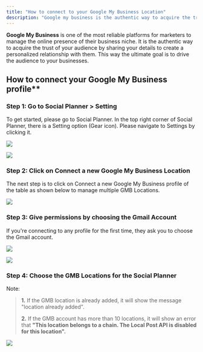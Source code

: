 ```yaml
---
title: "How to connect to your Google My Business Location"
description: "Google my business is the authentic way to acquire the trust of your audience by sharing your details to create a personalized relationship with them."
---
```



**Google My Business** is one of the most reliable platforms for marketers to manage the online presence of their business niche. It is the authentic way to acquire the trust of your audience by sharing your details to create a personalized relationship with them. This way the ultimate goal is to drive the audience to your businesses.

## How to connect your Google My Business profile**

### Step 1:  Go to Social Planner > Setting

To get started, please go to Social Planner. In the top right corner of Social Planner, there is a Setting option (Gear icon). Please navigate to Settings by clicking it.    

![](https://s3.amazonaws.com/cdn.freshdesk.com/data/helpdesk/attachments/production/48197291291/original/xhuXBJ3UE0t2j_q3BJ6gQTsbRDkMHUGRjw.png?1646388469)
  
![](https://s3.amazonaws.com/cdn.freshdesk.com/data/helpdesk/attachments/production/48194295817/original/R_AEutuiLSoGHG4RoyS1ehL4-pOlJrJWPA.png?1645732208)


### Step 2: Click on Connect a new Google My Business Location

The next step is to click on Connect a new Google My Business profile of the table as shown below to manage multiple GMB Locations.  

![](https://s3.amazonaws.com/cdn.freshdesk.com/data/helpdesk/attachments/production/48197293257/original/pANpAyjwEDEXYOauExrzFi0foigHjFuMeg.png?1646388705)

### Step 3: Give permissions by choosing the Gmail Account  
If you're connecting to any profile for the first time, they ask you to choose the Gmail account.

![](https://s3.amazonaws.com/cdn.freshdesk.com/data/helpdesk/attachments/production/48194296716/original/juNrLV5WYYIL_SIB-WQuAvwXnrZxshp0rw.png?1645732508)

![](https://s3.amazonaws.com/cdn.freshdesk.com/data/helpdesk/attachments/production/48194297151/original/Z7w49TYhnKHf-pLMaydf6Yh2s65bkbQWpA.png?1645732536)

### Step 4: Choose the GMB Locations for the Social Planner

Note:
>**1.** If the GMB location is already added, it will show the message "location already added".
>
>**2.** If the GMB account has more than 10 locations, it will show an error that **"This location belongs to a chain. The Local Post API is disabled for this location".**

![](https://s3.amazonaws.com/cdn.freshdesk.com/data/helpdesk/attachments/production/48197298755/original/fu5U6n9gQ7bXMOo3cutGT-fVXBa-6WDJFA.png?1646389163)